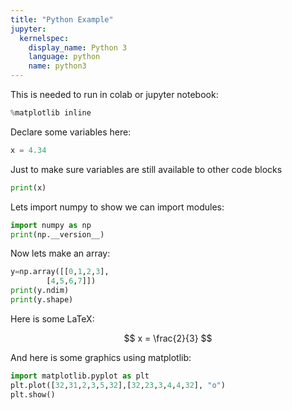 ```yaml
---
title: "Python Example"
jupyter:
  kernelspec:
    display_name: Python 3
    language: python
    name: python3
---
```


This is needed to run in colab or jupyter notebook:

```python
%matplotlib inline
```

Declare some variables here:

```python
x = 4.34
```

Just to make sure variables are still available to other code blocks

```python
print(x)
```

Lets import numpy to show we can import modules: 

```python
import numpy as np
print(np.__version__)
```

Now lets make an array:

```python
y=np.array([[0,1,2,3],
	    [4,5,6,7]])
print(y.ndim)
print(y.shape)
```

Here is some LaTeX:

$$ x = \frac{2}{3} $$

And here is some graphics using matplotlib:

```python
import matplotlib.pyplot as plt
plt.plot([32,31,2,3,5,32],[32,23,3,4,4,32], "o")
plt.show()
```

